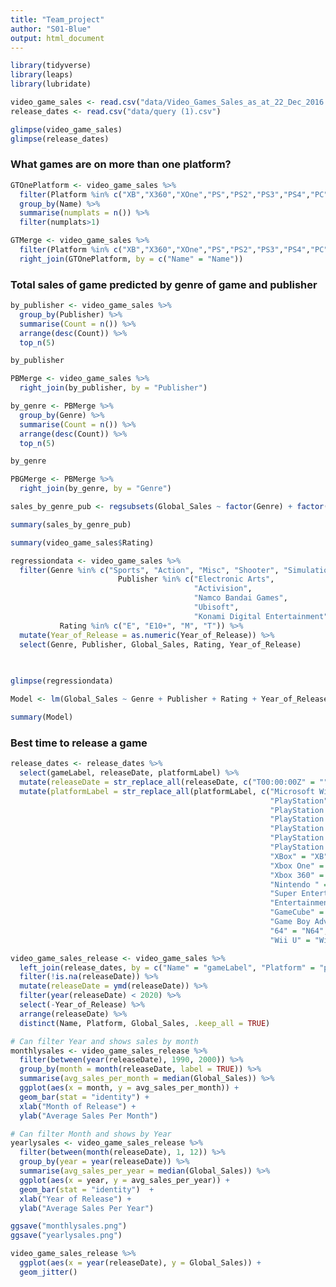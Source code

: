 ```yaml
---
title: "Team_project"
author: "S01-Blue"
output: html_document
---
```


```r
library(tidyverse)
library(leaps)
library(lubridate)
```

```r
video_game_sales <- read.csv("data/Video_Games_Sales_as_at_22_Dec_2016.csv")
release_dates <- read.csv("data/query (1).csv")

glimpse(video_game_sales)
glimpse(release_dates)
```

### What games are on more than one platform?

```r
GTOnePlatform <- video_game_sales %>% 
  filter(Platform %in% c("XB","X360","XOne","PS","PS2","PS3","PS4","PC")) %>% 
  group_by(Name) %>% 
  summarise(numplats = n()) %>% 
  filter(numplats>1)


```

```r
GTMerge <- video_game_sales %>% 
  filter(Platform %in% c("XB","X360","XOne","PS","PS2","PS3","PS4","PC")) %>% 
  right_join(GTOnePlatform, by = c("Name" = "Name"))


```

### Total sales of game predicted by genre of game and publisher

```r
by_publisher <- video_game_sales %>%
  group_by(Publisher) %>% 
  summarise(Count = n()) %>%
  arrange(desc(Count)) %>%
  top_n(5)

by_publisher
```

```r
PBMerge <- video_game_sales %>%
  right_join(by_publisher, by = "Publisher")

by_genre <- PBMerge %>%
  group_by(Genre) %>% 
  summarise(Count = n()) %>%
  arrange(desc(Count)) %>%
  top_n(5)

by_genre
```

```r
PBGMerge <- PBMerge %>%
  right_join(by_genre, by = "Genre")

sales_by_genre_pub <- regsubsets(Global_Sales ~ factor(Genre) + factor(Publisher), data = PBGMerge)

summary(sales_by_genre_pub)
```

```r
summary(video_game_sales$Rating)
```


```r
regressiondata <- video_game_sales %>% 
  filter(Genre %in% c("Sports", "Action", "Misc", "Shooter", "Simulation") & 
                        Publisher %in% c("Electronic Arts", 
                                         "Activision", 
                                         "Namco Bandai Games",
                                         "Ubisoft",
                                         "Konami Digital Entertainment") &
           Rating %in% c("E", "E10+", "M", "T")) %>% 
  mutate(Year_of_Release = as.numeric(Year_of_Release)) %>% 
  select(Genre, Publisher, Global_Sales, Rating, Year_of_Release)
  
 

glimpse(regressiondata)
```


```r
Model <- lm(Global_Sales ~ Genre + Publisher + Rating + Year_of_Release, data = regressiondata)

summary(Model)
```


### Best time to release a game

```r
release_dates <- release_dates %>%
  select(gameLabel, releaseDate, platformLabel) %>%
  mutate(releaseDate = str_replace_all(releaseDate, c("T00:00:00Z" = "")))%>%
  mutate(platformLabel = str_replace_all(platformLabel, c("Microsoft Windows" = "PC",
                                                          "PlayStation" = "PS",
                                                          "PlayStation 2" = "PS2",
                                                          "PlayStation 3" = "PS3",
                                                          "PlayStation 4" = "PS4",
                                                          "PlayStation Portable" = "PSP",
                                                          "PlayStation Vita" = "PSV",
                                                          "XBox" = "XB",
                                                          "Xbox One" = "XOne",
                                                          "Xbox 360" = "X360",
                                                          "Nintendo " = "",
                                                          "Super Entertainment System" = "SNES",
                                                          "Entertainment System" = "NES",
                                                          "GameCube" = "GC",
                                                          "Game Boy Advance" = "GBA",
                                                          "64" = "N64",
                                                          "Wii U" = "WiiU")))

video_game_sales_release <- video_game_sales %>%
  left_join(release_dates, by = c("Name" = "gameLabel", "Platform" = "platformLabel")) %>%
  filter(!is.na(releaseDate)) %>%
  mutate(releaseDate = ymd(releaseDate)) %>%
  filter(year(releaseDate) < 2020) %>%
  select(-Year_of_Release) %>%
  arrange(releaseDate) %>%
  distinct(Name, Platform, Global_Sales, .keep_all = TRUE)

# Can filter Year and shows sales by month
monthlysales <- video_game_sales_release %>%
  filter(between(year(releaseDate), 1990, 2000)) %>%
  group_by(month = month(releaseDate, label = TRUE)) %>%
  summarise(avg_sales_per_month = median(Global_Sales)) %>%
  ggplot(aes(x = month, y = avg_sales_per_month)) +
  geom_bar(stat = "identity") + 
  xlab("Month of Release") + 
  ylab("Average Sales Per Month")

# Can filter Month and shows by Year
yearlysales <- video_game_sales_release %>%
  filter(between(month(releaseDate), 1, 12)) %>%
  group_by(year = year(releaseDate)) %>%
  summarise(avg_sales_per_year = median(Global_Sales)) %>% 
  ggplot(aes(x = year, y = avg_sales_per_year)) +
  geom_bar(stat = "identity")  + 
  xlab("Year of Release") + 
  ylab("Average Sales Per Year")
```

```r
ggsave("monthlysales.png")
ggsave("yearlysales.png")
```






```r
video_game_sales_release %>%
  ggplot(aes(x = year(releaseDate), y = Global_Sales)) +
  geom_jitter() 

```











